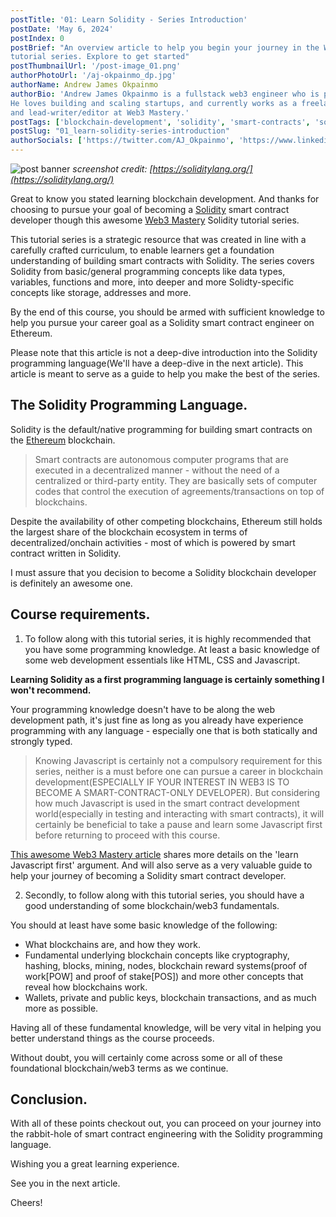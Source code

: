 ```yaml
---
postTitle: '01: Learn Solidity - Series Introduction'
postDate: 'May 6, 2024'
postIndex: 0
postBrief: "An overview article to help you begin your journey in the Web3 Mastery 'Learn Solidity'
tutorial series. Explore to get started"
postThumbnailUrl: '/post-image_01.png'
authorPhotoUrl: '/aj-okpainmo_dp.jpg'
authorName: Andrew James Okpainmo
authorBio: 'Andrew James Okpainmo is a fullstack web3 engineer who is passionate about web3 and blockchain technology.
He loves building and scaling startups, and currently works as a freelance software engineer. He is also the founder
and lead-writer/editor at Web3 Mastery.'
postTags: ['blockchain-development', 'solidity', 'smart-contracts', 'software-development']
postSlug: "01_learn-solidity-series-introduction"
authorSocials: ['https://twitter.com/AJ_Okpainmo', 'https://www.linkedin.com/in/okpainmo-andrew/', 'https://github.com/Okpainmo']
---
```


![post banner](/post-image_01.png)
*screenshot credit: [https://soliditylang.org/](https://soliditylang.org/)*

Great to know you stated learning blockchain development. And thanks for choosing to pursue your goal of becoming a [Solidity](https://soliditylang.org/) smart contract developer though this awesome [Web3 Mastery](https://web3mastery.org) Solidity tutorial series.

This tutorial series is a strategic resource that was created in line with a carefully crafted curriculum, to enable learners get a foundation understanding of building smart contracts with Solidity. The series covers Solidity from basic/general programming concepts like data types, variables, functions and more, into deeper and more Solidty-specific concepts like storage, addresses and more.

By the end of this course, you should be armed with sufficient knowledge to help you pursue your career goal as a Solidity smart contract engineer on Ethereum.

Please note that this article is not a deep-dive introduction into the Solidity programming language(We'll have a deep-dive in the next article). This article is meant to serve as a guide to help you make the best of the series.

## The Solidity Programming Language.

Solidity is the default/native programming for building smart contracts on the [Ethereum](https://ethereum.org/en/) blockchain.

> Smart contracts are autonomous computer programs that are executed in a decentralized manner - without the need of a centralized or third-party entity. They are basically sets of computer codes that control the execution of agreements/transactions on top of blockchains.

Despite the availability of other competing blockchains, Ethereum still holds the largest share of the blockchain ecosystem in terms of decentralized/onchain activities - most of which is powered by smart contract written in Solidity.

I must assure that you decision to become a Solidity blockchain developer is definitely an awesome one.

## Course requirements.

1. To follow along with this tutorial series, it is highly recommended that you have some programming knowledge. At least a basic knowledge of some web development essentials like HTML, CSS and Javascript. 

**Learning Solidity as a first programming language is certainly something I won't recommend.**

Your programming knowledge doesn't have to be along the web development path, it's just fine as long as you already have experience programming with any language - especially one that is both statically and strongly typed.

> Knowing Javascript is certainly not a compulsory requirement for this series, neither is a must before one can pursue a career in blockchain development(ESPECIALLY IF YOUR INTEREST IN WEB3 IS TO BECOME A SMART-CONTRACT-ONLY DEVELOPER). But considering how much Javascript is used in the smart contract development world(especially in testing and interacting with smart contracts), it will certainly be beneficial to take a pause and learn some Javascript first before returning to proceed with this course. 

[This awesome Web3 Mastery article](https://www.web3mastery.org/posts/tutorials/how-to-learn-solidity-in-2024) shares more details on the 'learn Javascript first' argument. And will also serve as a very valuable guide to help your journey of becoming a Solidity smart contract developer.

2. Secondly, to follow along with this tutorial series, you should have a good understanding of some blockchain/web3 fundamentals.

You should at least have some basic knowledge of the following:

- What blockchains are, and how they work.
- Fundamental underlying blockchain concepts like cryptography, hashing, blocks, mining, nodes, blockchain reward systems(proof of work[POW] and proof of stake[POS]) and more other concepts that reveal how blockchains work.
- Wallets, private and public keys, blockchain transactions, and as much more as possible.

Having all of these fundamental knowledge, will be very vital in helping you better understand things as the course proceeds.

Without doubt, you will certainly come across some or all of these foundational blockchain/web3 terms as we continue.

## Conclusion.

With all of these points checkout out, you can proceed on your journey into the rabbit-hole of smart contract engineering with the Solidity programming language.

Wishing  you a great learning experience.

See you in the next article.

Cheers!

